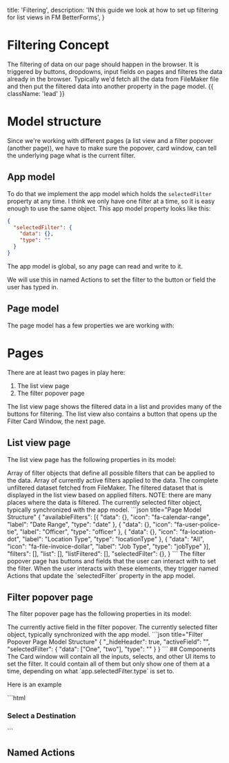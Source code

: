   title: 'Filtering',
  description:
    'IN this guide we look at how to set up filtering for list views in FM BetterForms',
}

# Filtering Concept
The filtering of data on our page should happen in the browser. It is triggered by buttons, dropdowns, input fields on pages and filteres the data already in the browser. Typically we'd fetch all the data from FileMaker file and then put the filtered data into another property in the page model. {{ className: 'lead' }}

# Model structure
Since we're working with different pages (a list view and a filter popover (another page)), we have to make sure the popover, card window, can tell the underlying page what is the current filter.

## App model
To do that we implement the app model which holds the `selectedFilter` property at any time. I think we only have one filter at a time, so it is easy enough to use the same object. This app model property looks like this:
<CodeGroup>
```json title="App Model Structure"
{
  "selectedFilter": {
    "data": {},
    "type": ""
  }
}
```
</CodeGroup>
The app model is global, so any page can read and write to it.

We will use this in named Actions to set the filter to the button or field the user has typed in.

## Page model
The page model has a few properties we are working with:

# Pages

There are at least two pages in play here:
1. The list view page
2. The filter popover page

The list view page shows the filtered data in a list and provides many of the buttons for filtering. The list view also contains a button that opens up the Filter Card Window, the next page.
 
 ## List view page
The list view page has the following properties in its model:
 <Row>
<Col>
 <Properties>
      <Property name="availableFilters" type="array">
        Array of filter objects that define all possible filters that can be applied to the data.
      </Property>
      <Property name="filters" type="array">
        Array of currently active filters applied to the data.
      </Property>
      <Property name="list" type="array">
        The complete unfiltered dataset fetched from FileMaker.
      </Property>
      <Property name="listFiltered" type="array">
        The filtered dataset that is displayed in the list view based on applied filters. NOTE: there are many places where the data is filtered.
      </Property>
      <Property name="selectedFilter" type="object">
        The currently selected filter object, typically synchronized with the app model.
      </Property>
    </Properties>
</Col>
<Col>
<CodeGroup>
```json title="Page Model Structure"
{
      "availableFilters": [{
        "data": {},
        "icon": "fa-calendar-range",
        "label": "Date Range",
        "type": "date"
    }, {
        "data": {},
        "icon": "fa-user-police-tie",
        "label": "Officer",
        "type": "officer"
    }, {
        "data": {},
        "icon": "fa-location-dot",
        "label": "Location Type",
        "type": "locationType"
    }, {
        "data": "All",
        "icon": "fa-file-invoice-dollar",
        "label": "Job Type",
        "type": "jobType"
    }],
    "filters": [],
    "list": [],
    "listFiltered": [],
    "selectedFilter": {},
}
```
</CodeGroup>
</Col>
</Row>
The filter popover page has buttons and fields that the user can interact with to set the filter. When the user interacts with these elements, they trigger named Actions that update the `selectedFilter` property in the app model.


## Filter popover page
The filter popover page has the following properties in its model:
 <Row>
<Col>
 <Properties>
      <Property name="activeField" type="string">
        The currently active field in the filter popover.
      </Property>
      <Property name="selectedFilter" type="object">        
        The currently selected filter object, typically synchronized with the app model.
      </Property>
    </Properties>
</Col>
<Col>
<CodeGroup>
```json title="Filter Popover Page Model Structure"
{
    "_hideHeader": true,
    "activeField": "",
    "selectedFilter": {
        "data": ["One", "two"],
        "type": ""
    }
}
```
</CodeGroup>
</Col>
</Row>
## Components
The Card window will contain all the inputs, selects, and other UI items to set the filter. It could contain all of them but only show one of them at a time, depending on what `app.selectedFilter.type` is set to.

Here is an example

<CodeGroup>
```html
 <div v-if="app.selectedFilter.type === 'destination'" class="flex flex-col gap-2">
            <h3 class="text-slate-400 text-sm font-medium">Select a Destination</h3>
            <multiselect
                v-model="model.selectedFilter.data"
                :closeOnSelect="false"
                :multiple="false"
                :showLabels="false"
                :options="app.destinations"
            ></multiselect>
 </div>
```
</CodeGroup>

## Named Actions